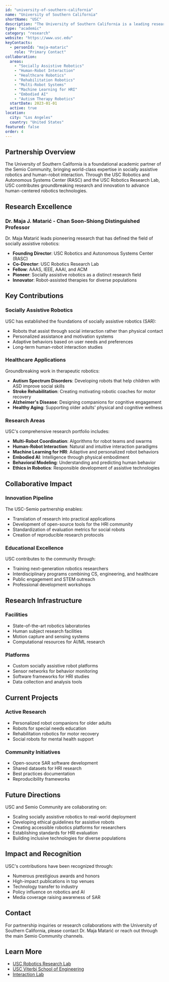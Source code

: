 ```yaml
---
id: "university-of-southern-california"
name: "University of Southern California"
shortName: "USC"
description: "The University of Southern California is a leading research university partnering with Semio Community to advance socially assistive robotics, human-robot interaction, and the development of innovative robotic systems for healthcare, education, and social applications."
type: "academic"
category: "research"
website: "https://www.usc.edu"
keyContacts:
  - personId: "maja-mataric"
    role: "Primary Contact"
collaboration:
  areas:
    - "Socially Assistive Robotics"
    - "Human-Robot Interaction"
    - "Healthcare Robotics"
    - "Rehabilitation Robotics"
    - "Multi-Robot Systems"
    - "Machine Learning for HRI"
    - "Embodied AI"
    - "Autism Therapy Robotics"
  startDate: 2023-01-01
  active: true
location:
  city: "Los Angeles"
  country: "United States"
featured: false
order: 4
---
```


## Partnership Overview

The University of Southern California is a foundational academic partner of the Semio Community, bringing world-class expertise in socially assistive robotics and human-robot interaction. Through the USC Robotics and Autonomous Systems Center (RASC) and the USC Robotics Research Lab, USC contributes groundbreaking research and innovation to advance human-centered robotics technologies.

## Research Excellence

### Dr. Maja J. Matarić - Chan Soon-Shiong Distinguished Professor

Dr. Maja Matarić leads pioneering research that has defined the field of socially assistive robotics:

- **Founding Director**: USC Robotics and Autonomous Systems Center (RASC)
- **Co-Director**: USC Robotics Research Lab
- **Fellow**: AAAS, IEEE, AAAI, and ACM
- **Pioneer**: Socially assistive robotics as a distinct research field
- **Innovator**: Robot-assisted therapies for diverse populations

## Key Contributions

### Socially Assistive Robotics

USC has established the foundations of socially assistive robotics (SAR):
- Robots that assist through social interaction rather than physical contact
- Personalized assistance and motivation systems
- Adaptive behaviors based on user needs and preferences
- Long-term human-robot interaction studies

### Healthcare Applications

Groundbreaking work in therapeutic robotics:
- **Autism Spectrum Disorders**: Developing robots that help children with ASD improve social skills
- **Stroke Rehabilitation**: Creating motivating robotic coaches for motor recovery
- **Alzheimer's Disease**: Designing companions for cognitive engagement
- **Healthy Aging**: Supporting older adults' physical and cognitive wellness

### Research Areas

USC's comprehensive research portfolio includes:
- **Multi-Robot Coordination**: Algorithms for robot teams and swarms
- **Human-Robot Interaction**: Natural and intuitive interaction paradigms
- **Machine Learning for HRI**: Adaptive and personalized robot behaviors
- **Embodied AI**: Intelligence through physical embodiment
- **Behavioral Modeling**: Understanding and predicting human behavior
- **Ethics in Robotics**: Responsible development of assistive technologies

## Collaborative Impact

### Innovation Pipeline

The USC-Semio partnership enables:
- Translation of research into practical applications
- Development of open-source tools for the HRI community
- Standardization of evaluation metrics for social robots
- Creation of reproducible research protocols

### Educational Excellence

USC contributes to the community through:
- Training next-generation robotics researchers
- Interdisciplinary programs combining CS, engineering, and healthcare
- Public engagement and STEM outreach
- Professional development workshops

## Research Infrastructure

### Facilities
- State-of-the-art robotics laboratories
- Human subject research facilities
- Motion capture and sensing systems
- Computational resources for AI/ML research

### Platforms
- Custom socially assistive robot platforms
- Sensor networks for behavior monitoring
- Software frameworks for HRI studies
- Data collection and analysis tools

## Current Projects

### Active Research
- Personalized robot companions for older adults
- Robots for special needs education
- Rehabilitation robotics for motor recovery
- Social robots for mental health support

### Community Initiatives
- Open-source SAR software development
- Shared datasets for HRI research
- Best practices documentation
- Reproducibility frameworks

## Future Directions

USC and Semio Community are collaborating on:
- Scaling socially assistive robotics to real-world deployment
- Developing ethical guidelines for assistive robots
- Creating accessible robotics platforms for researchers
- Establishing standards for HRI evaluation
- Building inclusive technologies for diverse populations

## Impact and Recognition

USC's contributions have been recognized through:
- Numerous prestigious awards and honors
- High-impact publications in top venues
- Technology transfer to industry
- Policy influence on robotics and AI
- Media coverage raising awareness of SAR

## Contact

For partnership inquiries or research collaborations with the University of Southern California, please contact Dr. Maja Matarić or reach out through the main Semio Community channels.

## Learn More

- [USC Robotics Research Lab](https://robotics.usc.edu)
- [USC Viterbi School of Engineering](https://viterbischool.usc.edu)
- [Interaction Lab](https://robotics.usc.edu/interaction/)
